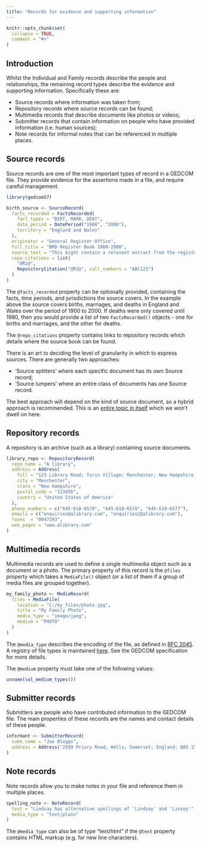 ```yaml
---
title: "Records for evidence and supporting information"
---
```


```r
knitr::opts_chunk$set(
  collapse = TRUE,
  comment = "#>"
)
```

## Introduction

Whilst the Individual and Family records describe the people and relationships, the remaining record types describe the evidence and supporting information. Specifically these are:

* Source records where information was taken from;
* Repository records where source records can be found;
* Multimedia records that describe documents like photos or videos;
* Submitter records that contain information on people who have provided information (i.e. human sources);
* Note records for informal notes that can be referenced in multiple places.

## Source records

Source records are one of the most important types of record in a GEDCOM file. They provide evidence for the assertions made in a file, and require careful management.

```r
library(gedcomS7)

birth_source <- SourceRecord(
  facts_recorded = FactsRecorded(
    fact_types = "BIRT, MARR, DEAT",
    date_period = DatePeriod("1900", "2000"),
    territory = "England and Wales"
  ),
  originator = "General Register Office",
  full_title = "BMD Register Book 1900-2000",
  source_text = "This might contain a relevant extract from the register",
  repo_citations = list(
    "@R1@",
    RepositoryCitation("@R2@", call_numbers = "ABC123")
  )
)
```

The `@facts_recorded` property can be optionally provided, containing the facts, time periods, and jurisdictions the source covers. In the example above the source covers births, marriages, and deaths in England and Wales over the period of 1900 to 2000. If deaths were only covered until 1980, then you would provide a list of two `FactsRecorded()` objects - one for births and marriages, and the other for deaths.

The `@repo_citations` property contains links to repository records which details where the source book can be found.

There is an art to deciding the level of granularity in which to express sources. There are generally two approaches:

* ‘Source splitters’ where each specific document has its own Source record;
* ‘Source lumpers’ where an entire class of documents has one Source record.

The best approach will depend on the kind of source document, so a hybrid approach is recommended. This is an [entire topic in itself](https://www.fhug.org.uk/kb/kb-article/citing-sources-method-1-and-method-2/) which we won't dwell on here.

## Repository records

A repository is an archive (such as a library) containing source documents. 

```r
library_repo <- RepositoryRecord(
  repo_name = "A library",
  address = Address(
    full = "123 Library Road; Turin Village; Manchester; New Hampshire; 123456; United States of America",
    city = "Manchester",
    state = "New Hampshire",
    postal_code = "123456",
    country = "United States of America"
  ),
  phone_numbers = c("645-618-6578", "645-618-6570", "645-618-6577"),
  emails = c("enquiries@alibrary.com", "enquiries2@alibrary.com"),
  faxes  = "0947393",
  web_pages = "www.alibrary.com"
)
```

## Multimedia records

Multimedia records are used to define a single multimedia object such as a document or a photo. The primary property of this record is the `@files` property which takes a `MediaFile()` object (or a list of them if a group of media files are grouped together).

```r
my_family_photo <- MediaRecord(
  files = MediaFile(
    location = "C:/my_files/photo.jpg",
    title = "My Family Photo",
    media_type = "image/jpeg",
    medium = "PHOTO"
  )
)
```

The `@media_type` describes the encoding of the file, as defined in [RFC 2045](https://www.rfc-editor.org/info/rfc2045). A registry of file types is maintained [here](https://www.iana.org/assignments/media-types/media-types.xhtml). See the GEDCOM specification for more details.

The `@medium` property must take one of the following values:

```r
unname(val_medium_types())
```

## Submitter records

Submitters are people who have contributed information to the GEDCOM file. The main properties of these records are the names and contact details of these people.

```r
informant <- SubmitterRecord(
  subm_name = "Joe Bloggs",
  address = Address("2599 Priory Road; Wells; Somerset; England; BA5 1SH")
)
```

## Note records

Note records allow you to make notes in your file and reference them in multiple places.

```r
spelling_note <- NoteRecord(
  text = "Lindsay has alternative spellings of 'Lindsey' and 'Linsey'",
  media_type = "text/plain"
)
```

The `@media_type` can also be of type "text/html" if the `@text` property contains HTML markup (e.g. for new line characters).
